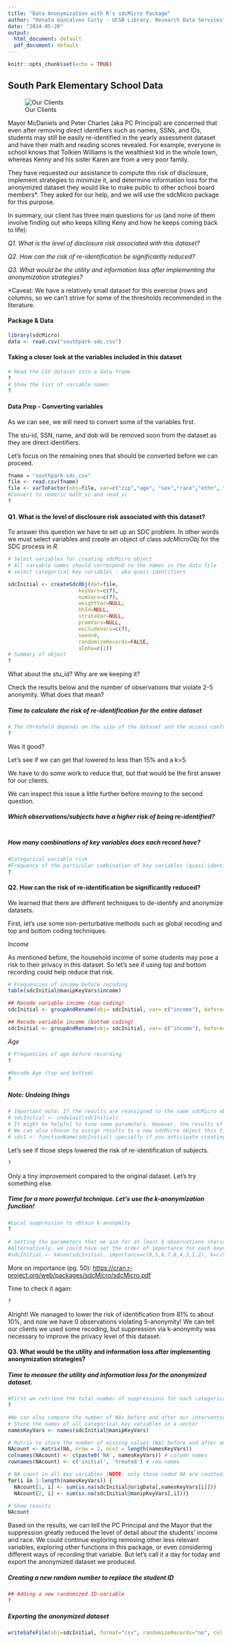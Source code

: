 ```yaml
---
title: "Data Anonymization with R's sdcMicro Package"
author: "Renata Goncalves Curty - UCSB Library, Research Data Services"
date: "2024-05-20"
output:
  html_document: default
  pdf_document: default
---
```


```r
knitr::opts_chunk$set(echo = TRUE)
```

## South Park Elementary School Data

![Our Clients](fig/southpark.png)

Mayor McDaniels and Peter Charles (aka PC Principal) are concerned that even after removing direct identifiers such as names, SSNs, and IDs, students may still be easily re-identified in the yearly assessment dataset and have their math and reading scores revealed. For example, everyone in school knows that Tolkien Williams is the wealthiest kid in the whole town, whereas Kenny and his sister Karen are from a very poor family.

They have requested our assistance to compute this risk of disclosure, implement strategies to minimize it, and determine information loss for the anonymized dataset they would like to make public to other school board members\*. They asked for our help, and we will use the sdcMicro package for this purpose.

In summary, our client has three main questions for us (and none of them involve finding out who keeps killing Keny and how he keeps coming back to life):

*Q1. What is the level of disclosure risk associated with this dataset?*

*Q2. How can the risk of re-identification be significantly reduced?*

*Q3. What would be the utility and information loss after implementing the anonymization strategies?*

\*Caveat: We have a relatively small dataset for this exercise (rows and columns, so we can't strive for some of the thresholds recommended in the literature.

#### Package & Data

```r
library(sdcMicro)
data <- read.csv("southpark-sdc.csv")
```

#### Taking a closer look at the variables included in this dataset

```r
# Read the CSV dataset into a data frame
?
# Show the list of variable names
?
```

#### Data Prep - Converting variables

As we can see, we will need to convert some of the variables first.

The stu-id, SSN, name, and dob will be removed soon from the dataset as they are direct identifiers.

Let's focus on the remaining ones that should be converted before we can proceed.

```r
fname = "southpark-sdc.csv"
file <- read.csv(fname)
file <- varToFactor(obj=file, var=c("zip","age", "sex","race","ethn", "snap", "income", "learn_dis","phys_dis"))
#Convert to numeric math_sc and read_sc
?
```

#### Q1. What is the level of disclosure risk associated with this dataset?

To answer this question we have to set up an SDC problem. In other words we must select variables and create an object of class *sdcMicroObj* for the SDC process in *R.*

```r
# Select variables for creating sdcMicro object
# All variable names should correspond to the names in the data file
# select categorical key variables - aka quasi-identifiers

sdcInitial <- createSdcObj(dat=file,
                       keyVars=c(?),
                       numVars=c(?),
                       weightVar=NULL,
                       hhId=NULL,
                       strataVar=NULL,
                       pramVars=NULL,
                       excludeVars=c(?),
                       seed=0,
                       randomizeRecords=FALSE,
                       alpha=c(1))
# Summary of object
?
```

What about the stu_id? Why are we keeping it?

Check the results below and the number of observations that violate 2-5 anonymity. What does that mean?

##### Time to calculate the risk of re-identification for the entire dataset

```r
# The threshold depends on the size of the dataset and the access control (a conservative number for large surveys is 0.04)
?
```

Was it good?

Let's see if we can get that lowered to less than 15% and a k=5.

We have to do some work to reduce that, but that would be the first answer for our clients.

We can inspect this issue a little further before moving to the second question.

##### Which observations/subjects have a higher risk of being re-identified?

```r

```

##### How many combinations of key variables does each record have?

```r
#Categorical variable risk
#Frequency of the particular combination of key variables (quasi-identifiers) for each record in the sample
?
```

#### Q2. How can the risk of re-identification be significantly reduced?

We learned that there are different techniques to de-identify and anonymize datasets.

First, let's use some non-perturbative methods such as global recoding and top and bottom coding techniques.

*Income*

As mentioned before, the household income of some students may pose a risk to their privacy in this dataset. So let's see if using top and bottom recording could help reduce that risk.

```r
# Frequencies of income before recoding
table(sdcInitial@manipKeyVars$income)
```

```r
## Recode variable income (top coding)
sdcInitial <- groupAndRename(obj= sdcInitial, var= c("income"), before=c("200,000-249,999","500,000+"), after=c("200,000+"))

## Recode variable income (bottom coding)
sdcInitial <- groupAndRename(obj= sdcInitial, var= c("income"), before=c("10,000-24,999","75,000-99,999"), after=c("10,000-99,999"))
```

*Age*

```r
# Frequencies of age before recording
?
```

```r
#Recode Age (top and bottom)
?
```

##### **Note: Undoing things**

```r
# Important note: If the results are reassigned to the same sdcMicro object, undoing the last step in the SDC process is possible. Using:
# sdcInitial <- undolast(sdcInitial)
# It might be helpful to tune some parameters. However, the results of the last step will be lost after undoing that step. 
# We can also choose to assign results to a new sdcMicro object this time, using:
# sdc1 <- functionName(sdcInitial) specially if you anticipate creating multiple sdc problems to test out. Otherwise, you can delete the object and re-run the code when needed.
```

Let's see if those steps lowered the risk of re-identification of subjects.

```r
?
```

Only a tiny improvement compared to the original dataset. Let's try something else.

##### Time for a more powerful technique. Let's use the k-anonymization function!

```r
#Local suppression to obtain k-anonymity
?
  
# Setting the parameters that we aim for at least 5 observations sharing the same attributes in the dataset.
#Alternatively, we could have set the order of importance for each keyvariables
#sdcInitial <- kAnon(sdcInitial, importance=c(9,5,6,7,8,4,3,1,2), k=c(5))
```

More on importance (pg. 50): <https://cran.r-project.org/web/packages/sdcMicro/sdcMicro.pdf>

Time to check it again:

```r
?
```

Alright! We managed to lower the risk of identification from 81% to about 10%, and now we have 0 observations violating 5-anonymity! We can tell our clients we used some recoding, but suppression via k-anonymity was necessary to improve the privacy level of this dataset.

#### Q3. What would be the utility and information loss after implementing anonymization strategies?

##### Time to measure the utility and information loss for the anonymized dataset.

```r
#First we retrieve the total number of suppressions for each categorical key variable
?
```

```r
#We can also compare the number of NAs before and after our interventions
# Store the names of all categorical key variables in a vector
namesKeyVars <- names(sdcInitial@manipKeyVars)

# Matrix to store the number of missing values (NA) before and after anonymization
NAcount <- matrix(NA, nrow = 2, ncol = length(namesKeyVars))
colnames(NAcount) <- c(paste0('NA', namesKeyVars)) # column names
rownames(NAcount) <- c('initial', 'treated') # row names

# NA count in all key variables (NOTE: only those coded NA are counted)
for(i in 1:length(namesKeyVars)) {
  NAcount[1, i] <- sum(is.na(sdcInitial@origData[,namesKeyVars[i]]))
  NAcount[2, i] <- sum(is.na(sdcInitial@manipKeyVars[,i]))}

# Show results
NAcount
```

Based on the results, we can tell the PC Principal and the Mayor that the suppression greatly reduced the level of detail about the students' income and race. We could continue exploring removing other less relevant variables, exploring other functions in this package, or even considering different ways of recording that variable. But let's call it a day for today and export the anonymized dataset we produced.

##### Creating a new random number to replace the student ID

```r
## Adding a new randomized ID-variable
?
```

##### Exporting the anonymized dataset

```r
writeSafeFile(obj=sdcInitial, format="csv", randomizeRecords="no", col.names=TRUE, sep=",", dec=".", fileOut="southpark-anon.csv")
```

